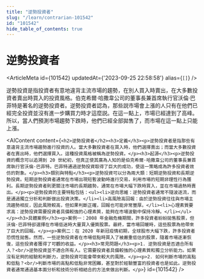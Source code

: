 ```yaml
---
title: "逆勢投資者"
slug: "/learn/contrarian-101542"
id: "101542"
hide_table_of_contents: true
---
```



# 逆勢投資者

<ArticleMeta id={101542} updatedAt={'2023-09-25 22:58:58'} alias={`[]`} />
<div className='border-solid border-b border-t-0 my-4 border-[var(--ifm-color-gray-300)]' />

逆勢投資是指投資者有意地違背主流市場的趨勢，在別人買入時賣出，在大多數投資者賣出時買入的投資風格。伯克希爾·哈撒韋公司的董事長兼首席執行官沃倫·巴菲特是著名的逆勢投資者。逆勢投資者認為，那些説市場會上漲的人只有在他們已經完全投資並沒有進一步購買力時才這麼説。在這一點上，市場已經達到了高峰。所以，當人們預測市場趨勢下跌時，他們已經全部拋售了，而市場在這一點上只能上漲。

<AIContent content={`<h2>逆勢投資者</h2><h3>定義</h3><p>逆勢投資者是指那些有意違背主流市場趨勢進行投資的人。當大多數投資者在買入時，他們選擇賣出；而當大多數投資者在賣出時，他們選擇買入。這種投資風格被稱為逆勢投資。</p><h3>起源</h3><p>逆勢投資的概念可以追溯到 20 世紀初，但真正使其廣為人知的是伯克希爾·哈撒韋公司的董事長兼首席執行官沃倫·巴菲特。巴菲特通過逆勢投資取得了巨大的成功，使這一策略成為許多投資者效仿的對象。</p><h3>類別與特點</h3><p>逆勢投資可以分為兩大類：短期逆勢投資和長期逆勢投資。短期逆勢投資者通常在市場出現短暫波動時進行交易，利用市場的短期非理性行為獲利。長期逆勢投資者則更關注市場的長期趨勢，通常在市場大幅下跌時買入，並在市場過熱時賣出。</p><p>逆勢投資的主要特點包括：<ul><li>逆向思維：逆勢投資者通常不隨波逐流，而是通過獨立分析和判斷做出投資決策。</li><li>高風險高回報：由於逆勢投資往往與市場主流趨勢相反，因此風險較高，但如果判斷正確，回報也可能非常豐厚。</li><li>心理素質要求高：逆勢投資需要投資者具備較強的心理素質，能夠在市場波動中保持冷靜。</li></ul></p><h3>具體案例</h3><p>案例一：2008 年金融危機期間，許多投資者紛紛拋售股票，但沃倫·巴菲特卻選擇在市場低迷時大量買入優質股票。最終，當市場回暖時，這些股票為他帶來了巨大的回報。</p><p>案例二：在 2020 年新冠疫情初期，全球股市大幅下跌，許多投資者恐慌性拋售。然而，一些逆勢投資者在市場低點時買入了被嚴重低估的股票，隨着市場逐漸恢復，這些投資者獲得了可觀的收益。</p><h3>常見問題</h3><p>1. 逆勢投資是否適合所有人？<br/>逆勢投資並不適合所有人。它需要投資者具備較強的心理素質和獨立分析能力。如果沒有足夠的經驗和判斷力，逆勢投資可能會帶來較大的風險。</p><p>2. 如何判斷市場的高點和低點？<br/>判斷市場的高點和低點非常困難，甚至對於經驗豐富的投資者也是如此。逆勢投資者通常通過基本面分析和技術分析相結合的方法來做出判斷。</p>`} id={101542} />

